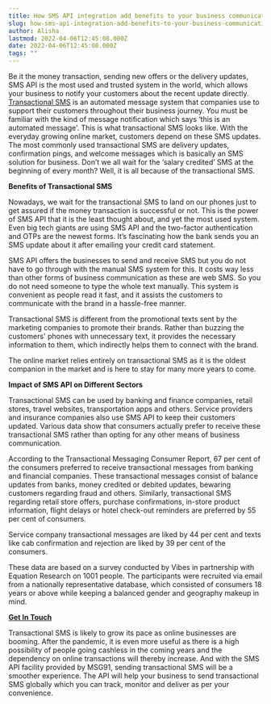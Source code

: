 ```yaml
---
title: How SMS API integration add benefits to your business communication?
slug: how-sms-api-integration-add-benefits-to-your-business-communication
author: Alisha
lastmod: 2022-04-06T12:45:08.000Z
date: 2022-04-06T12:45:08.000Z
tags: ""
---
```


Be it the money transaction, sending new offers or the delivery updates, SMS API is the most used and trusted system in the world, which allows your business to notify your customers about the recent update directly. [Transactional SMS](https://msg91.com/transactional-sms/) is an automated message system that companies use to support their customers throughout their business journey. You must be familiar with the kind of message notification which says ‘this is an automated message’. This is what transactional SMS looks like. With the everyday growing online market, customers depend on these SMS updates. The most commonly used transactional SMS are delivery updates, confirmation pings, and welcome messages which is basically an SMS solution for business. Don’t we all wait for the ‘salary credited’ SMS at the beginning of every month? Well, it is all because of the transactional SMS.

  


**Benefits of Transactional SMS**

Nowadays, we wait for the transactional SMS to land on our phones just to get assured if the money transaction is successful or not. This is the power of SMS API that it is the least thought about, and yet the most used system. Even big tech giants are using SMS API and the two-factor authentication and OTPs are the newest forms. It’s fascinating how the bank sends you an SMS update about it after emailing your credit card statement.  


SMS API offers the businesses to send and receive SMS but you do not have to go through with the manual SMS system for this. It costs way less than other forms of business communication as these are web SMS. So you do not need someone to type the whole text manually. This system is convenient as people read it fast, and it assists the customers to communicate with the brand in a hassle-free manner.

Transactional SMS is different from the promotional texts sent by the marketing companies to promote their brands. Rather than buzzing the customers' phones with unnecessary text, it provides the necessary information to them, which indirectly helps them to connect with the brand.

  
The online market relies entirely on transactional SMS as it is the oldest companion in the market and is here to stay for many more years to come.

  


**Impact of SMS API on Different Sectors**  


Transactional SMS can be used by banking and finance companies, retail stores, travel websites, transportation apps and others. Service providers and insurance companies also use SMS API to keep their customers updated. Various data show that consumers actually prefer to receive these transactional SMS rather than opting for any other means of business communication.

According to the Transactional Messaging Consumer Report, 67 per cent of the consumers preferred to receive transactional messages from banking and financial companies. These transactional messages consist of balance updates from banks, money credited or debited updates, bewaring customers regarding fraud and others. Similarly, transactional SMS regarding retail store offers, purchase confirmations, in-store product information, flight delays or hotel check-out reminders are preferred by 55 per cent of consumers.  


Service company transactional messages are liked by 44 per cent and texts like cab confirmation and rejection are liked by 39 per cent of the consumers.  


These data are based on a survey conducted by Vibes in partnership with Equation Research on 1001 people. The participants were recruited via email from a nationally representative database, which consisted of consumers 18 years or above while keeping a balanced gender and geography makeup in mind.  


**[Get In Touch](https://msg91.com/contact-us/)**

Transactional SMS is likely to grow its pace as online businesses are booming. After the pandemic, it is even more useful as there is a high possibility of people going cashless in the coming years and the dependency on online transactions will thereby increase. And with the SMS API facility provided by MSG91, sending transactional SMS will be a smoother experience. The API will help your business to send transactional SMS globally which you can track, monitor and deliver as per your convenience.

